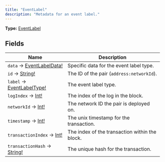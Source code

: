 ```yaml
---
title: "EventLabel"
description: "Metadata for an event label."
---
```


**Type:** [EventLabel](/api-reference/types/eventlabel)

## Fields

| Name | Description |
|------|-------------|
| `data` → [EventLabelData!](/api-reference/types/eventlabeldata) | Specific data for the event label type. |
| `id` → [String!](/api-reference/types/string) | The ID of the pair (`address:networkId`). |
| `label` → [EventLabelType!](/api-reference/types/eventlabeltype) | The event label type. |
| `logIndex` → [Int!](/api-reference/types/int) | The index of the log in the block. |
| `networkId` → [Int!](/api-reference/types/int) | The network ID the pair is deployed on. |
| `timestamp` → [Int!](/api-reference/types/int) | The unix timestamp for the transaction. |
| `transactionIndex` → [Int!](/api-reference/types/int) | The index of the transaction within the block. |
| `transactionHash` → [String!](/api-reference/types/string) | The unique hash for the transaction. |

